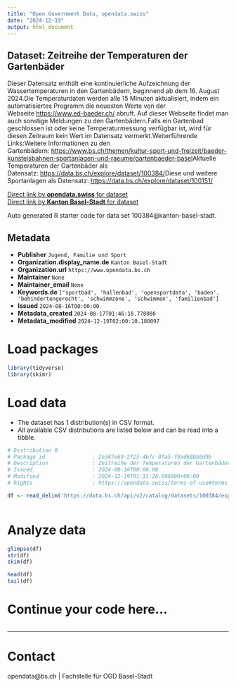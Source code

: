 ```yaml
---
title: "Open Government Data, opendata.swiss"
date: "2024-12-19"
output: html_document
---
```


## Dataset: Zeitreihe der Temperaturen der Gartenbäder

Dieser Datensatz enthält eine kontinuierliche Aufzeichnung der Wassertemperaturen in den Gartenbädern, beginnend ab dem 16. August 2024.Die Temperaturdaten werden alle 15 Minuten aktualisiert, indem ein automatisiertes Programm die neuesten Werte von der Webseite [https://www.ed-baeder.ch/](https://www.ed-baeder.ch/) abruft. Auf dieser Webseite findet man auch sonstige Meldungen zu den Gartenbädern.Falls ein Gartenbad geschlossen ist oder keine Temperaturmessung verfügbar ist, wird für diesen Zeitraum kein Wert im Datensatz vermerkt.Weiterführende Links:Weitere Informationen zu den Gartenbädern: [https://www.bs.ch/themen/kultur-sport-und-freizeit/baeder-kunsteisbahnen-sportanlagen-und-raeume/gartenbaeder-basel](https://www.bs.ch/themen/kultur-sport-und-freizeit/baeder-kunsteisbahnen-sportanlagen-und-raeume/gartenbaeder-basel)Aktuelle Temperaturen der Gartenbäder als Datensatz: [https://data.bs.ch/explore/dataset/100384/](https://data.bs.ch/explore/dataset/100384/)Diese und weitere Sportanlagen als Datensatz: [https://data.bs.ch/explore/dataset/100151/](https://data.bs.ch/explore/dataset/100151/)

[Direct link by **opendata.swiss** for dataset](https://opendata.swiss/de/dataset/zeitreihe-der-temperaturen-der-gartenbader)<br>
[Direct link by **Kanton Basel-Stadt** for dataset](https://data.bs.ch/explore/dataset/100384/)

Auto generated R starter code for data set 100384@kanton-basel-stadt.

## Metadata

- **Publisher** `Jugend, Familie und Sport`
- **Organization.display_name.de** `Kanton Basel-Stadt`
- **Organization.url** `https://www.opendata.bs.ch`
- **Maintainer** `None`
- **Maintainer_email** `None`
- **Keywords.de** `['sportbad', 'hallenbad', 'opensportdata', 'baden', 'behindertengerecht', 'schwimmzone', 'schwimmen', 'familienbad']`
- **Issued** `2024-08-16T00:00:00`
- **Metadata_created** `2024-08-17T01:46:18.778080`
- **Metadata_modified** `2024-12-19T02:00:10.180097`


# Load packages

```r

library(tidyverse)
library(skimr)

```

# Load data

-   The dataset has 1 distribution(s) in CSV format.
-   All available CSV distributions are listed below and can be read into a tibble.

```r

# Distribution 0
# Package_id               : 2e347e69-2f25-4b7c-8fa5-f9ad68bb8d9b
# Description              : Zeitreihe der Temperaturen der Gartenbäder (csv)
# Issued                   : 2024-08-16T00:00:00
# Modified                 : 2024-12-19T01:31:26.606000+00:00
# Rights                   : https://opendata.swiss/terms-of-use#terms_by

df <- read_delim('https://data.bs.ch/api/v2/catalog/datasets/100384/exports/csv?use_labels=true')



```

# Analyze data

```r

glimpse(df)
str(df)
skim(df)

head(df)
tail(df)

```

# Continue your code here...

```r

```

------------------------------------------------------------------------

# Contact

opendata@bs.ch | Fachstelle für OGD Basel-Stadt
